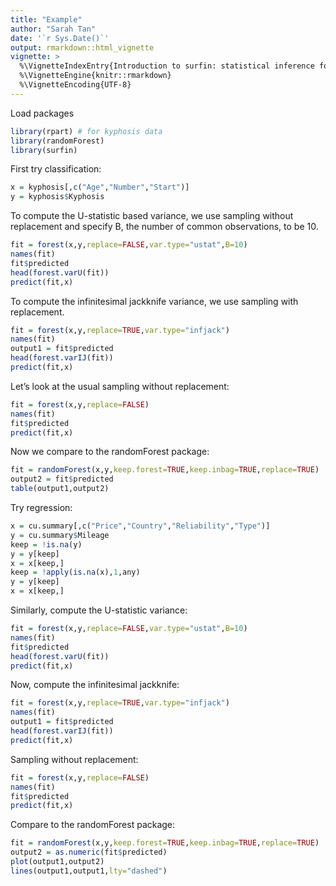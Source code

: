 ```yaml
---
title: "Example"
author: "Sarah Tan"
date: '`r Sys.Date()`'
output: rmarkdown::html_vignette
vignette: >
  %\VignetteIndexEntry{Introduction to surfin: statistical inference for random forests}
  %\VignetteEngine{knitr::rmarkdown} 
  %\VignetteEncoding{UTF-8}
---
```


Load packages
```r
library(rpart) # for kyphosis data
library(randomForest)
library(surfin)
```

First try classification:
```r
x = kyphosis[,c("Age","Number","Start")]
y = kyphosis$Kyphosis
```

To compute the U-statistic based variance, we use sampling without replacement and specify B, the number of common observations, to be 10.
```r
fit = forest(x,y,replace=FALSE,var.type="ustat",B=10)
names(fit)
fit$predicted
head(forest.varU(fit))
predict(fit,x)
```

To compute the infinitesimal jackknife variance, we use sampling with replacement.
```r
fit = forest(x,y,replace=TRUE,var.type="infjack")
names(fit)
output1 = fit$predicted
head(forest.varIJ(fit))
predict(fit,x)
```

Let's look at the usual sampling without replacement:
```r
fit = forest(x,y,replace=FALSE)
names(fit)
fit$predicted
predict(fit,x)
```

Now we compare to the randomForest package:
```r
fit = randomForest(x,y,keep.forest=TRUE,keep.inbag=TRUE,replace=TRUE)
output2 = fit$predicted
table(output1,output2)
```

Try regression:
```r
x = cu.summary[,c("Price","Country","Reliability","Type")]
y = cu.summary$Mileage
keep = !is.na(y)
y = y[keep]
x = x[keep,]
keep = !apply(is.na(x),1,any)
y = y[keep]
x = x[keep,]
```

Similarly, compute the U-statistic variance:
```r
fit = forest(x,y,replace=FALSE,var.type="ustat",B=10)
names(fit)
fit$predicted
head(forest.varU(fit))
predict(fit,x)
```

Now, compute the infinitesimal jackknife:
```r
fit = forest(x,y,replace=TRUE,var.type="infjack")
names(fit)
output1 = fit$predicted
head(forest.varIJ(fit))
predict(fit,x)
```

Sampling without replacement:
```r
fit = forest(x,y,replace=FALSE)
names(fit)
fit$predicted
predict(fit,x)
```

Compare to the randomForest package:
```r
fit = randomForest(x,y,keep.forest=TRUE,keep.inbag=TRUE,replace=TRUE)
output2 = as.numeric(fit$predicted)
plot(output1,output2)
lines(output1,output1,lty="dashed")
```